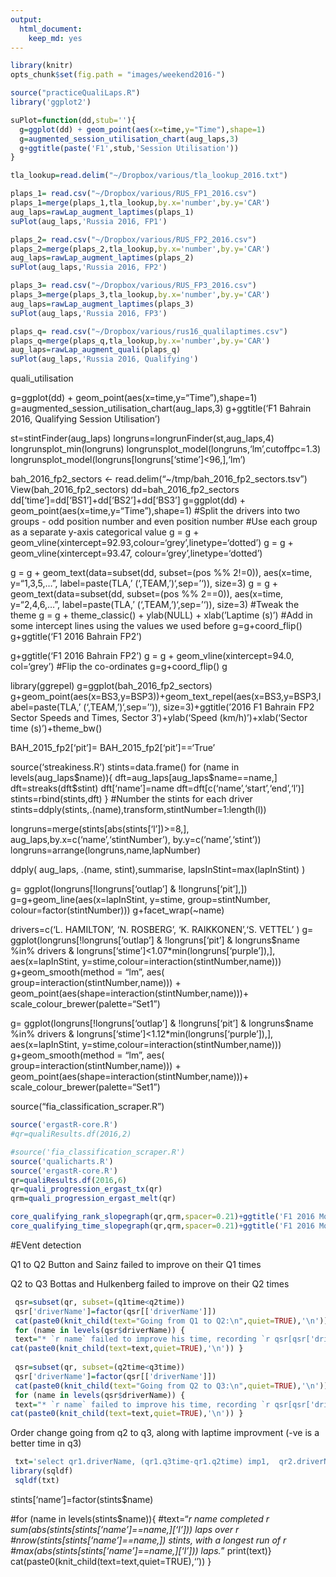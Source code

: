 ```yaml
---
output:
  html_document:
    keep_md: yes
---
```

```r
library(knitr)
opts_chunk$set(fig.path = "images/weekend2016-")
```


```r
source("practiceQualiLaps.R")
library('ggplot2')
```

```r
suPlot=function(dd,stub=''){
  g=ggplot(dd) + geom_point(aes(x=time,y="Time"),shape=1)
  g=augmented_session_utilisation_chart(aug_laps,3)
  g+ggtitle(paste('F1',stub,'Session Utilisation'))
}
```

```r
tla_lookup=read.delim("~/Dropbox/various/tla_lookup_2016.txt")

plaps_1= read.csv("~/Dropbox/various/RUS_FP1_2016.csv")
plaps_1=merge(plaps_1,tla_lookup,by.x='number',by.y='CAR')
aug_laps=rawLap_augment_laptimes(plaps_1)
suPlot(aug_laps,'Russia 2016, FP1')
```

```r
plaps_2= read.csv("~/Dropbox/various/RUS_FP2_2016.csv")
plaps_2=merge(plaps_2,tla_lookup,by.x='number',by.y='CAR')
aug_laps=rawLap_augment_laptimes(plaps_2)
suPlot(aug_laps,'Russia 2016, FP2')
```

```r
plaps_3= read.csv("~/Dropbox/various/RUS_FP3_2016.csv")
plaps_3=merge(plaps_3,tla_lookup,by.x='number',by.y='CAR')
aug_laps=rawLap_augment_laptimes(plaps_3)
suPlot(aug_laps,'Russia 2016, FP3')
```

```r
plaps_q= read.csv("~/Dropbox/various/rus16_qualilaptimes.csv")
plaps_q=merge(plaps_q,tla_lookup,by.x='number',by.y='CAR')
aug_laps=rawLap_augment_quali(plaps_q)
suPlot(aug_laps,'Russia 2016, Qualifying')
```



quali_utilisation

g=ggplot(dd) + geom_point(aes(x=time,y="Time"),shape=1)
g=augmented_session_utilisation_chart(aug_laps,3)
g+ggtitle('F1 Bahrain 2016, Qualifying Session Utilisation')

st=stintFinder(aug_laps)
longruns=longrunFinder(st,aug_laps,4)
longrunsplot_min(longruns)
longrunsplot_model(longruns,'lm',cutoffpc=1.3)
longrunsplot_model(longruns[longruns['stime']<96,],'lm')


bah_2016_fp2_sectors <- read.delim("~/tmp/bah_2016_fp2_sectors.tsv")
View(bah_2016_fp2_sectors)
dd=bah_2016_fp2_sectors
dd['time']=dd['BS1']+dd['BS2']+dd['BS3']
g=ggplot(dd) + geom_point(aes(x=time,y="Time"),shape=1)
#Split the drivers into two groups - odd position number and even position number
#Use each group as a separate y-axis categorical value
g = g + geom_vline(xintercept=92.93,colour='grey',linetype='dotted')
g = g + geom_vline(xintercept=93.47, colour='grey',linetype='dotted')

g = g + geom_text(data=subset(dd, subset=(pos %% 2!=0)),
                  aes(x=time, y="1,3,5,...", label=paste(TLA,' (',TEAM,')',sep='')), size=3)
g = g + geom_text(data=subset(dd, subset=(pos %% 2==0)),
                  aes(x=time, y="2,4,6,...", label=paste(TLA,' (',TEAM,')',sep='')), size=3)
#Tweak the theme
g = g + theme_classic() + ylab(NULL) + xlab('Laptime (s)')
#Add in some intercept lines using the values we used before
g=g+coord_flip() 
g+ggtitle('F1 2016 Bahrain FP2')


g+ggtitle('F1 2016 Bahrain FP2')
g = g + geom_vline(xintercept=94.0, col='grey')
#Flip the co-ordinates
g=g+coord_flip() 
g


library(ggrepel)
g=ggplot(bah_2016_fp2_sectors)
g+geom_point(aes(x=BS3,y=BSP3))+geom_text_repel(aes(x=BS3,y=BSP3,label=paste(TLA,' (',TEAM,')',sep='')), size=3)+ggtitle('2016 F1 Bahrain FP2 Sector Speeds and Times, Sector 3')+ylab('Speed (km/h)')+xlab('Sector time (s)')+theme_bw()


BAH_2015_fp2['pit']= BAH_2015_fp2['pit']=='True'


source('streakiness.R')
stints=data.frame()
for (name in levels(aug_laps$name)){
dft=aug_laps[aug_laps$name==name,]
dft=streaks(dft$stint)
dft['name']=name
dft=dft[c('name','start','end','l')]
stints=rbind(stints,dft)
}
#Number the stints for each driver
stints=ddply(stints,.(name),transform,stintNumber=1:length(l))


longruns=merge(stints[abs(stints['l'])>=8,], aug_laps,by.x=c('name','stintNumber'), by.y=c('name','stint'))
longruns=arrange(longruns,name,lapNumber)

ddply( aug_laps, .(name, stint),summarise, lapsInStint=max(lapInStint) ) 

g= ggplot(longruns[!longruns['outlap'] & !longruns['pit'],])
g=g+geom_line(aes(x=lapInStint, y=stime, group=stintNumber, colour=factor(stintNumber)))
g+facet_wrap(~name)


drivers=c('L. HAMILTON', 'N. ROSBERG', 'K. RAIKKONEN','S. VETTEL' )
g= ggplot(longruns[!longruns['outlap'] & !longruns['pit'] & longruns$name %in% drivers & longruns['stime']<1.07*min(longruns['purple']),], aes(x=lapInStint, y=stime,colour=interaction(stintNumber,name)))
g+geom_smooth(method = "lm", aes( group=interaction(stintNumber,name))) + geom_point(aes(shape=interaction(stintNumber,name)))+ scale_colour_brewer(palette="Set1")

g= ggplot(longruns[!longruns['outlap'] & !longruns['pit'] & longruns$name %in% drivers & longruns['stime']<1.12*min(longruns['purple']),], aes(x=lapInStint, y=stime,colour=interaction(stintNumber,name)))
g+geom_smooth(method = "lm", aes( group=interaction(stintNumber,name))) + geom_point(aes(shape=interaction(stintNumber,name)))+ scale_colour_brewer(palette="Set1")

source("fia_classification_scraper.R")



```r
source('ergastR-core.R')
#qr=qualiResults.df(2016,2)

#source('fia_classification_scraper.R')
source('qualicharts.R')
source('ergastR-core.R')
qr=qualiResults.df(2016,6)
qr=quali_progression_ergast_tx(qr)
qrm=quali_progression_ergast_melt(qr)

core_qualifying_rank_slopegraph(qr,qrm,spacer=0.21)+ggtitle('F1 2016 Monaco Qualifying Progression Chart')
core_qualifying_time_slopegraph(qr,qrm,spacer=0.21)+ggtitle('F1 2016 Monaco Qualifying Progression Chart')+ylim(73,78)
```
#EVent detection

Q1 to Q2 
Button and Sainz failed to improve on their Q1 times

Q2 to Q3
Bottas and Hulkenberg failed to improve on their Q2 times

```r
 qsr=subset(qr, subset=(q1time<q2time))
 qsr['driverName']=factor(qsr[['driverName']])
 cat(paste0(knit_child(text="Going from Q1 to Q2:\n",quiet=TRUE),'\n'))
 for (name in levels(qsr$driverName)) {
 text="* `r name` failed to improve his time, recording `r qsr[qsr['driverName']==name,]['q2time']` compared to `r qsr[qsr['driverName']==name,]['q1time']` (`r qsr[qsr['driverName']==name,]['q2time']-qsr[qsr['driverName']==name,]['q1time']`s slower)"
cat(paste0(knit_child(text=text,quiet=TRUE),'\n')) }
 
 qsr=subset(qr, subset=(q2time<q3time))
 qsr['driverName']=factor(qsr[['driverName']])
 cat(paste0(knit_child(text="Going from Q2 to Q3:\n",quiet=TRUE),'\n'))
 for (name in levels(qsr$driverName)) {
 text="* `r name` failed to improve his time, recording `r qsr[qsr['driverName']==name,]['q3time']` compared to `r qsr[qsr['driverName']==name,]['q2time']` (`r qsr[qsr['driverName']==name,]['q3time']-qsr[qsr['driverName']==name,]['q2time']`s slower)"
cat(paste0(knit_child(text=text,quiet=TRUE),'\n')) }
```
 
Order change going from q2 to q3, along with laptime improvment (-ve is a better time in q3)
```r
 txt='select qr1.driverName, (qr1.q3time-qr1.q2time) imp1,  qr2.driverName,(qr2.q3time-qr2.q2time) imp2  from qr as qr1 join qr as qr2 where qr1.driverName!=qr2.driverName and qr1.q2pos>qr2.q2pos and qr1.q3pos<qr2.q3pos'
library(sqldf)
 sqldf(txt)
```
 
 
 stints['name']=factor(stints$name)
 
#for (name in levels(stints$name)){
#text="*r name completed r sum(abs(stints[stints['name']==name,]['l'])) laps over r #nrow(stints[stints['name']==name,]) stints, with a longest run of r #max(abs(stints[stints['name']==name,]['l'])) laps.*"
print(text)}
cat(paste0(knit_child(text=text,quiet=TRUE),'\n')) }
